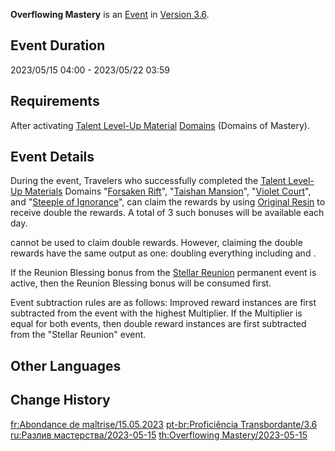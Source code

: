 {{Event
|name              = Overflowing Mastery 2023-05-15
|image             = Overflowing Mastery 2023-02-20.png
|type              = In-Game
|time_known        = yes
|time_start        = 2023-05-15 04:00:00
|time_end          = 2023-05-22 03:59:59
|link              = https://genshin.hoyoverse.com/en/news/detail/111252
}}
{{Description|The wisdom of the land has been concentrated within [[Domains]] of late...<br>Use the power of [[Original Resin]] to cause the silver tree to bloom and receive its noble instruction.}}
'''Overflowing Mastery''' is an [[Event]] in [[Version 3.6]].

==Event Duration==
2023/05/15 04:00 - 2023/05/22 03:59

==Requirements==
After activating [[Talent Level-Up Material]] [[Domains]] (Domains of Mastery).

==Event Details==
During the event, Travelers who successfully completed the [[Talent Level-Up Materials]] Domains "[[Forsaken Rift]]", "[[Taishan Mansion]]", "[[Violet Court]]", and "[[Steeple of Ignorance]]", can claim the rewards by using [[Original Resin]] to receive double the rewards. A total of 3 such bonuses will be available each day.

{{Item|Condensed Resin|30}} cannot be used to claim double rewards. However, claiming the double rewards have the same output as one: doubling everything including {{Item|Companionship EXP|30}} and {{Item|Adventure EXP|30}}.

If the Reunion Blessing bonus from the [[Stellar Reunion]] permanent event is active, then the Reunion Blessing bonus will be consumed first.

Event subtraction rules are as follows: Improved reward instances are first subtracted from the event with the highest Multiplier. If the Multiplier is equal for both events, then double reward instances are first subtracted  from the "Stellar Reunion" event.
<!--
==Gallery==
<gallery>
Overflowing Mastery 2023-02-20 Event Screen.png|Event Screen
Overflowing Mastery ×2 Bonus.png|Domain Entrance Screen
Claiming Rewards.png|Claiming Double Rewards
Overflowing Mastery  Message After Claiming Rewards.png|Message After Claiming Rewards
</gallery>
-->
==Other Languages==
{{Other Languages|Overflowing Mastery}}

==Change History==
{{Change History|3.6}}

[[fr:Abondance de maîtrise/15.05.2023]]
[[pt-br:Proficiência Transbordante/3.6]]
[[ru:Разлив мастерства/2023-05-15]]
[[th:Overflowing Mastery/2023-05-15]]